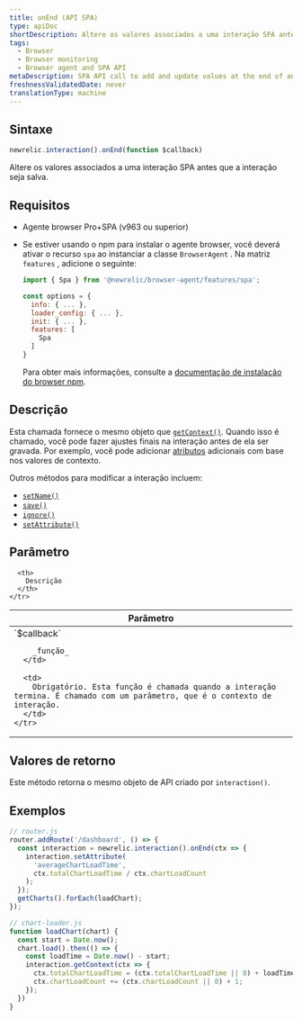 ```yaml
---
title: onEnd (API SPA)
type: apiDoc
shortDescription: Altere os valores associados a uma interação SPA antes que a interação seja salva.
tags:
  - Browser
  - Browser monitoring
  - Browser agent and SPA API
metaDescription: SPA API call to add and update values at the end of an interaction event for browser monitoring.
freshnessValidatedDate: never
translationType: machine
---
```


## Sintaxe

```js
newrelic.interaction().onEnd(function $callback)
```

Altere os valores associados a uma interação SPA antes que a interação seja salva.

## Requisitos

* Agente browser Pro+SPA (v963 ou superior)

* Se estiver usando o npm para instalar o agente browser, você deverá ativar o recurso `spa` ao instanciar a classe `BrowserAgent` . Na matriz `features` , adicione o seguinte:

  ```js
  import { Spa } from '@newrelic/browser-agent/features/spa';

  const options = {
    info: { ... },
    loader_config: { ... },
    init: { ... },
    features: [
      Spa
    ]
  }
  ```

  Para obter mais informações, consulte a [documentação de instalação do browser npm](https://www.npmjs.com/package/@newrelic/browser-agent#new-relic-browser-agent).

## Descrição

Esta chamada fornece o mesmo objeto que [`getContext()`](/docs/browser/new-relic-browser/browser-agent-apis/browser-spa-api-newrelicinteractiongetcontext). Quando isso é chamado, você pode fazer ajustes finais na interação antes de ela ser gravada. Por exemplo, você pode adicionar [atributos](/docs/using-new-relic/welcome-new-relic/getting-started/glossary#attribute) adicionais com base nos valores de contexto.

Outros métodos para modificar a interação incluem:

* [`setName()`](/docs/browser/new-relic-browser/browser-agent-apis/browser-spa-api-newrelicinteractionsetname)
* [`save()`](/docs/browser/new-relic-browser/browser-agent-apis/browser-spa-api-newrelicinteractionsave)
* [`ignore()`](/docs/browser/new-relic-browser/browser-agent-apis/browser-spa-api-newrelicinteractionignore)
* [`setAttribute()`](/docs/browser/new-relic-browser/browser-agent-apis/browser-spa-api-newrelicinteractionsetattribute)

## Parâmetro

<table>
  <thead>
    <tr>
      <th width="25%">
        Parâmetro
      </th>

      <th>
        Descrição
      </th>
    </tr>
  </thead>

  <tbody>
    <tr>
      <td>
        `$callback`

        _função_
      </td>

      <td>
        Obrigatório. Esta função é chamada quando a interação termina. É chamado com um parâmetro, que é o contexto de interação.
      </td>
    </tr>
  </tbody>
</table>

## Valores de retorno

Este método retorna o mesmo objeto de API criado por `interaction()`.

## Exemplos

```js
// router.js
router.addRoute('/dashboard', () => {
  const interaction = newrelic.interaction().onEnd(ctx => {
    interaction.setAttribute(
      'averageChartLoadTime',
      ctx.totalChartLoadTime / ctx.chartLoadCount
    );
  });
  getCharts().forEach(loadChart);
});

// chart-loader.js
function loadChart(chart) {
  const start = Date.now();
  chart.load().then(() => {
    const loadTime = Date.now() - start;
    interaction.getContext(ctx => {
      ctx.totalChartLoadTime = (ctx.totalChartLoadTime || 0) + loadTime;
      ctx.chartLoadCount += (ctx.chartLoadCount || 0) + 1;
    });
  })
}
```
